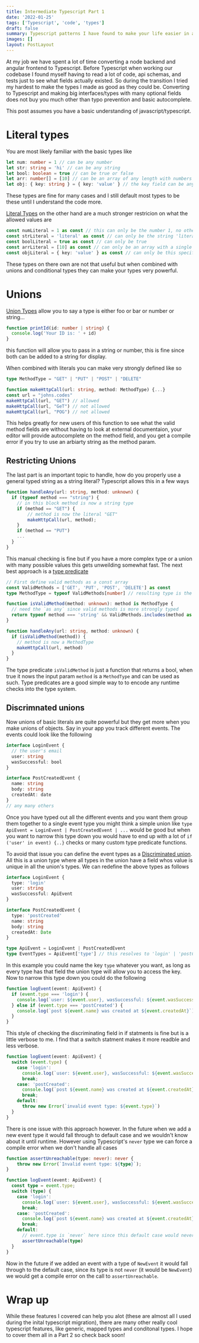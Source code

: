 ```yaml
---
title: Intermediate Typescript Part 1
date: '2022-01-25'
tags: ['Typescript', 'code', 'types']
draft: false
summary: Typescript patterns I have found to make your life easier in a big codebase
images: []
layout: PostLayout
---
```


At my job we have spent a lot of time converting a node backend and angular frontend to Typescript.
Before Typescript when working our codebase I found myself having to read a lot of code, api schemas, and tests just to see what fields actually existed.
So during the transition I tried my hardest to make the types I made as good as they could be.
Converting to Typescript and making big interfaces/types with many optional fields does not buy you much other than typo prevention and basic autocomplete.

This post assumes you have a basic understanding of javascript/typescript.

# Literal types

You are most likely familiar with the basic types like

```typescript
let num: number = 1 // can be any number
let str: string = 'hi' // can be any string
let bool: boolean = true // can be true or false
let arr: number[] = [10] // can be an array of any length with numbers
let obj: { key: string } = { key: 'value' } // the key field can be any string
```

These types are fine for many cases and I still default most types to be these until I understand the code more.

[Literal Types](https://www.typescriptlang.org/docs/handbook/2/everyday-types.html#literal-types) on the other hand are a much stronger restricion on what the allowed values are

```typescript
const numLiteral = 1 as const // this can only be the number 1, no other number
const strLiteral = 'literal' as const // can only be the string 'literal'
const boolLiteral = true as const // can only be true
const arrLiteral = [10] as const // can only be an array with a single element of 10
const objLiteral = { key: 'value' } as const // can only be this specific object mapping
```

These types on there own are not that useful but when combined with unions and conditional types they can make your types very powerful.

# Unions

[Union Types](https://www.typescriptlang.org/docs/handbook/2/everyday-types.html#union-types) allow you to say a type is either foo or bar or number or string...

```typescript
function printId(id: number | string) {
  console.log('Your ID is: ' + id)
}
```

this function will allow you to pass in a string or number, this is fine since both can be added to a string for display.

When combined with literals you can make very strongly defined like so

```typescript
type MethodType = "GET" | "PUT" | "POST" | "DELETE"

function makeHttpCall(url: string, method: MethodType) {...}
const url = "johns.codes"
makeHttpCall(url, "GET") // allowed
makeHttpCall(url, "GeT") // not allowed
makeHttpCall(url, "POG") // not allowed
```

This helps greatly for new users of this function to see what the valid method fields are without having to look at external documentaion,
your editor will provide autocomplete on the method field, and you get a compile error if you try to use an arbiarty string as the method param.

## Restricting Unions

The last part is an important topic to handle, how do you properly use a general typed string as a string literal? Typescript allows this in a few ways

```typescript
function handleAny(url: string, method: unknown) {
  if (typeof method === "string") {
    // in this block method is now a string type
    if (method == "GET") {
        // method is now the literal "GET"
        makeHttpCall(url, method);
    }
    if (method == "PUT")
    ...
  }
}
```

This manual checking is fine but if you have a more complex type or a union with many possible values this gets unweilding somewhat fast.
The next best approach is a [type predicate](https://www.typescriptlang.org/docs/handbook/2/narrowing.html#using-type-predicates)

```typescript
// First define valid methods as a const array
const ValidMethods = ['GET', 'PUT', 'POST', 'DELETE'] as const
type MethodType = typeof ValidMethods[number] // resulting type is the same as before

function isValidMethod(method: unknown): method is MethodType {
  // need the `as any` since valid methods is more strongly typed
  return typeof method === 'string' && ValidMethods.includes(method as any)
}

function handleAny(url: string, method: unknown) {
  if (isValidMethod(method)) {
    // method is now a MethodType
    makeHttpCall(url, method)
  }
}
```

The type predicate `isValidMethod` is just a function that returns a bool,
when true it nows the input param `method` is a `MethodType` and can be used as such.
Type predicates are a good simple way to to encode any runtime checks into the type system.

## Discrimnated unions

Now unions of basic literals are quite powerful but they get more when you make unions of objects.
Say in your app you track different events. The events could look like the following

```typescript
interface LoginEvent {
  // the user's email
  user: string
  wasSuccessful: bool
}

interface PostCreatedEvent {
  name: string
  body: string
  createdAt: date
}
// any many others
```

Once you have typed out all the different events and you want them group them together to a single event type
you might think a simple union like `type ApiEvent = LoginEvent | PostCreatedEvent | ...` would be good but
when you want to narrow this type down you would have to end up with a lot of `if ('user' in event) {..}` checks or many custom type predicate functions.

To avoid that issue you can define the event types as a [Discriminated union](https://www.typescriptlang.org/docs/handbook/2/narrowing.html#discriminated-unions).
All this is a union type where all types in the union have a field whos value is unique in all the union's types. We can redefine the above types as follows

```typescript
interface LoginEvent {
  type: 'login'
  user: string
  wasSuccessful: ApiEvent
}

interface PostCreatedEvent {
  type: 'postCreated'
  name: string
  body: string
  createdAt: Date
}

type ApiEvent = LoginEvent | PostCreatedEvent
type EventTypes = ApiEvent['type'] // this resolves to 'login' | 'postCreated'
```

In this example you could name the key `type` whatever you want, as long as every type has that field the union type will allow you to access the key.
Now to narrow this type down you could do the following

```typescript
function logEvent(event: ApiEvent) {
  if (event.type === 'login') {
    console.log(`user: ${event.user}, wasSuccessful: ${event.wasSuccessful}`)
  } else if (event.type === 'postCreated') {
    console.log(`post ${event.name} was created at ${event.createdAt}`)
  }
}
```

This style of checking the discriminating field in if statments is fine but is a little verbose to me.
I find that a switch statment makes it more readble and less verbose.

```typescript
function logEvent(event: ApiEvent) {
  switch (event.type) {
    case 'login':
      console.log(`user: ${event.user}, wasSuccessful: ${event.wasSuccessful}`)
      break;
    case: 'postCreated':
      console.log(`post ${event.name} was created at ${event.createdAt}`)
      break;
    default:
      throw new Error(`invalid event type: ${event.type}`)
  }
}
```

There is one issue with this approach however. In the future when we add a new event type it would fall through to default case and we wouldn't know about it until runtime.
However using Typescript's `never` type we can force a compile error when we don't handle all cases

```typescript
function assertUnreachable(type: never): never {
    throw new Error(`Invalid event type: ${type}`);
}

function logEvent(event: ApiEvent) {
  const type = event.type;
  switch (type) {
    case 'login':
      console.log(`user: ${event.user}, wasSuccessful: ${event.wasSuccessful}`)
      break;
    case: 'postCreated':
      console.log(`post ${event.name} was created at ${event.createdAt}`)
      break;
    default:
      // event.type is `never` here since this default case would never be hit since all possible cases are handled
      assertUnreachable(type)
  }
}
```

Now in the future if we added an event with a type of `NewEvent` it would fall through to the default case,
since its type is not `never` (it would be `NewEvent`) we would get a compile error on the call to `assertUnreachable`.

# Wrap up

While these features I covered can help you alot (these are almost all I used during the inital typescript migration),
there are many other really cool typescript features, like generic, mapped types and conditonal types.
I hope to cover them all in a Part 2 so check back soon!
